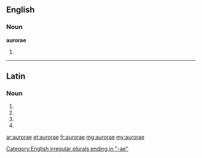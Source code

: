{{also|auroræ}}
==English==

===Noun===
'''aurorae'''

# {{irregular plural of|aurora}}

[[Category:English irregular plurals ending in "-ae"]]

----

==Latin==

===Noun===
{{la-noun-form|aurōrae}}

# {{inflection of|aurora|aurōra|nom|p|lang=la}}
# {{inflection of|aurora|aurōra|gen|s|lang=la}}
# {{inflection of|aurora|aurōra|dat|s|lang=la}}
# {{inflection of|aurora|aurōra|voc|p|lang=la}}

[[ar:aurorae]]
[[et:aurorae]]
[[fr:aurorae]]
[[mg:aurorae]]
[[my:aurorae]]